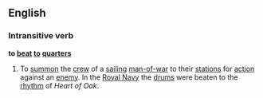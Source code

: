 ==English==
===Intransitive verb===
'''to [[beat]] [[to]] [[quarters]]'''
#To [[summon]] the [[crew]] of a [[sailing]] [[man-of-war]] to their [[station]]s for [[action]] against an [[enemy]]. In the [[Royal Navy]] the [[drum]]s were beaten to the [[rhythm]] of ''Heart of Oak''.